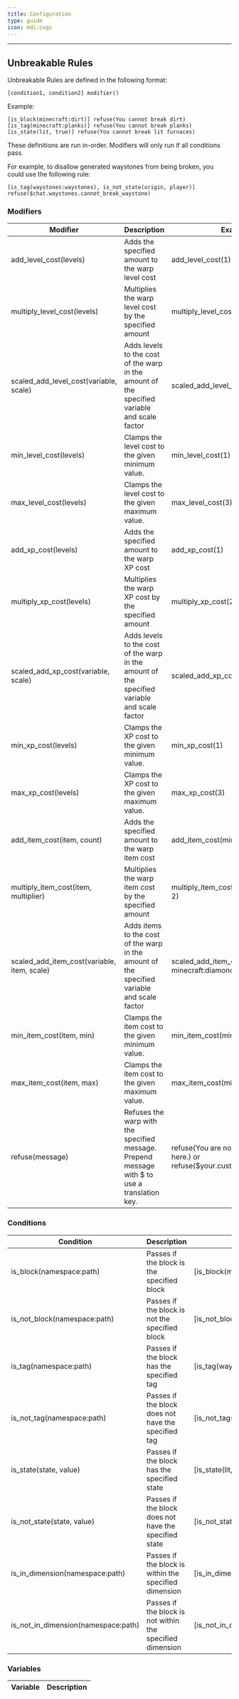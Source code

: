 ```yaml
---
title: Configuration
type: guide
icon: mdi:cogs
---
```


<ConfigTable game="mc" mod="unbreakables" />

---

## Unbreakable Rules

Unbreakable Rules are defined in the following format:

```
[condition1, condition2] modifier()
```

Example:

```
[is_block(minecraft:dirt)] refuse(You cannot break dirt)
[is_tag(minecraft:planks)] refuse(You cannot break planks)
[is_state(lit, true)] refuse(You cannot break lit furnaces)
```

These definitions are run in-order. Modifiers will only run if all conditions pass.

For example, to disallow generated waystones from being broken, you could use the following rule:

```
[is_tag(waystones:waystones), is_not_state(origin, player)] refuse($chat.waystones.cannot_break_waystone)
```

### Modifiers

|Modifier|Description|Example|
|---|---|---|
|add_level_cost(levels)|Adds the specified amount to the warp level cost|add_level_cost(1)|
|multiply_level_cost(levels)|Multiplies the warp level cost by the specified amount|multiply_level_cost(2)|
|scaled_add_level_cost(variable, scale)|Adds levels to the cost of the warp in the amount of the specified variable and scale factor|scaled_add_level_cost(distance, 0.01)|
|min_level_cost(levels)|Clamps the level cost to the given minimum value.|min_level_cost(1)|
|max_level_cost(levels)|Clamps the level cost to the given maximum value.|max_level_cost(3)|
|add_xp_cost(levels)|Adds the specified amount to the warp XP cost|add_xp_cost(1)|
|multiply_xp_cost(levels)|Multiplies the warp XP cost by the specified amount|multiply_xp_cost(2)|
|scaled_add_xp_cost(variable, scale)|Adds levels to the cost of the warp in the amount of the specified variable and scale factor|scaled_add_xp_cost(distance, 0.01)|
|min_xp_cost(levels)|Clamps the XP cost to the given minimum value.|min_xp_cost(1)|
|max_xp_cost(levels)|Clamps the XP cost to the given maximum value.|max_xp_cost(3)|
|add_item_cost(item, count)|Adds the specified amount to the warp item cost|add_item_cost(minecraft:diamond, 1)|
|multiply_item_cost(item, multiplier)|Multiplies the warp item cost by the specified amount|multiply_item_cost(minecraft:diamond, 2)|
|scaled_add_item_cost(variable, item, scale)|Adds items to the cost of the warp in the amount of the specified variable and scale factor|scaled_add_item_cost(distance, minecraft:diamond, 0.01)|
|min_item_cost(item, min)|Clamps the item cost to the given minimum value.|min_item_cost(minecraft:diamond, 1)|
|max_item_cost(item, max)|Clamps the item cost to the given maximum value.|max_item_cost(minecraft:diamond, 3)|
|refuse(message)|Refuses the warp with the specified message. Prepend message with $ to use a translation key.|refuse(You are not allowed to warp here.) or refuse($your.custom.translation.key)|

### Conditions

|Condition|Description|Example|
|---|---|---|
|is_block(namespace:path)|Passes if the block is the specified block|[is_block(minecraft:dirt)]|
|is_not_block(namespace:path)|Passes if the block is not the specified block|[is_not_block(minecraft:dirt)]|
|is_tag(namespace:path)|Passes if the block has the specified tag|[is_tag(waystones:waystones)]|
|is_not_tag(namespace:path)|Passes if the block does not have the specified tag|[is_not_tag(waystones:waystones)]|
|is_state(state, value)|Passes if the block has the specified state|[is_state(lit, true)]|
|is_not_state(state, value)|Passes if the block does not have the specified state|[is_not_state(waystones:origin, player)]|
|is_in_dimension(namespace:path)|Passes if the block is within the specified dimension|[is_in_dimension(minecraft:the_nether)]|
|is_not_in_dimension(namespace:path)|Passes if the block is not within the specified dimension|[is_not_in_dimension(minecraft:overworld)]|

### Variables

|Variable|Description|
|---|---|
